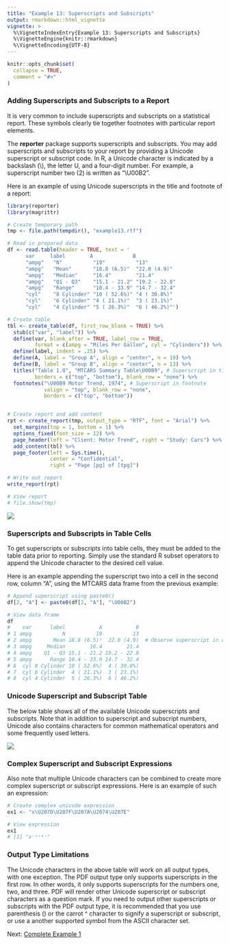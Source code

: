 ```yaml
---
title: "Example 13: Superscripts and Subscripts"
output: rmarkdown::html_vignette
vignette: >
  %\VignetteIndexEntry{Example 13: Superscripts and Subscripts}
  %\VignetteEngine{knitr::rmarkdown}
  %\VignetteEncoding{UTF-8}
---
```


```r
knitr::opts_chunk$set(
  collapse = TRUE,
  comment = "#>"
)
```

### Adding Superscripts and Subscripts to a Report

It is very common to include superscripts and subscripts on a statistical report.
These symbols clearly tie together footnotes with particular report elements. 

The **reporter** package 
supports superscripts and subscripts.  You may add superscripts and subscripts
to your report by providing a Unicode superscript or subscript code.  In R, a
Unicode character is indicated by a backslash (\\), the letter U, and 
a four-digit number.  For example, a superscript number two (2) 
is written as "\\U00B2".

Here is an example of using Unicode superscripts in the title and footnote 
of a report:

```r
library(reporter)
library(magrittr)

# Create temporary path
tmp <- file.path(tempdir(), "example13.rtf")

# Read in prepared data
df <- read.table(header = TRUE, text = '
      var     label        A             B          
      "ampg"   "N"          "19"          "13"         
      "ampg"   "Mean"       "18.8 (6.5)"  "22.0 (4.9)" 
      "ampg"   "Median"     "16.4"        "21.4"       
      "ampg"   "Q1 - Q3"    "15.1 - 21.2" "19.2 - 22.8"
      "ampg"   "Range"      "10.4 - 33.9" "14.7 - 32.4"
      "cyl"    "8 Cylinder" "10 ( 52.6%)" "4 ( 30.8%)" 
      "cyl"    "6 Cylinder" "4 ( 21.1%)"  "3 ( 23.1%)" 
      "cyl"    "4 Cylinder" "5 ( 26.3%)"  "6 ( 46.2%)"')

# Create table
tbl <- create_table(df, first_row_blank = TRUE) %>% 
  stub(c("var", "label")) %>% 
  define(var, blank_after = TRUE, label_row = TRUE, 
         format = c(ampg = "Miles Per Gallon", cyl = "Cylinders")) %>% 
  define(label, indent = .25) %>% 
  define(A, label = "Group A", align = "center", n = 19) %>% 
  define(B, label = "Group B", align = "center", n = 13) %>% 
  titles("Table 1.0", "MTCARS Summary Table\U00B9", # Superscript in title
         borders = c("top", "bottom"), blank_row = "none") %>%  
  footnotes("\U00B9 Motor Trend, 1974", # Superscript in footnote
            valign = "top", blank_row = "none",
            borders = c("top", "bottom")) 


# Create report and add content
rpt <- create_report(tmp, output_type = "RTF", font = "Arial") %>% 
  set_margins(top = 1, bottom = 1) %>%
  options_fixed(font_size = 12) %>% 
  page_header(left = "Client: Motor Trend", right = "Study: Cars") %>% 
  add_content(tbl) %>% 
  page_footer(left = Sys.time(), 
              center = "Confidential", 
              right = "Page [pg] of [tpg]")

# Write out report
write_report(rpt)

# View report
# file.show(tmp)

```
<img src="../man/images/super.png"/>

### Superscripts and Subscripts in Table Cells

To get superscripts or subscripts into table cells, they must
be added to the table data prior to reporting.  Simply use the standard R 
subset operators 
to append the Unicode character to the desired cell value.

Here is an example appending the superscript two into a cell in the second 
row, column "A", using the MTCARS data frame from the previous example:

```r

# Append superscript using paste0()
df[2, "A"] <- paste0(df[2, "A"], "\U00B2")

# View data frame
df
#    var      label           A           B
# 1 ampg          N          19          13
# 2 ampg       Mean 18.8 (6.5)²  22.0 (4.9)  # Observe superscript in column A
# 3 ampg     Median        16.4        21.4
# 4 ampg    Q1 - Q3 15.1 - 21.2 19.2 - 22.8
# 5 ampg      Range 10.4 - 33.9 14.7 - 32.4
# 6  cyl 8 Cylinder 10 ( 52.6%)  4 ( 30.8%)
# 7  cyl 6 Cylinder  4 ( 21.1%)  3 ( 23.1%)
# 8  cyl 4 Cylinder  5 ( 26.3%)  6 ( 46.2%)

```

### Unicode Superscript and Subscript Table

The below table shows all of the available Unicode superscripts and subscripts.
Note that in addition to superscript and subscript numbers, Unicode also 
contains characters for common mathematical operators and some frequently 
used letters.  

<img src="../man/images/supertable.png"/>

### Complex Superscript and Subscript Expressions

Also note that multiple Unicode characters can be combined
to create more complex superscript or subscript expressions.  Here is an
example of such an expression:

```r

# Create complex unicode expression
ex1 <- "x\U207D\U207F\U207A\U2074\U207E"

# View expression
ex1
# [1] "x⁽ⁿ⁺⁴⁾"

```

### Output Type Limitations

The Unicode characters in the above table will work on all output types, with
one exception.  The PDF output type only supports superscripts in the first
row. In other words, it only supports superscripts for the numbers one, two, and 
three.  PDF will render other Unicode superscript or subscript characters
as a question mark.  If you need to output other superscripts or subscripts
with the PDF output type, it is recommended that you use parenthesis () or 
the carrot ^ character to signify a superscript or subscript, or use a another
supported symbol from the ASCII character set.


Next: [Complete Example 1](reporter-example1.html)
